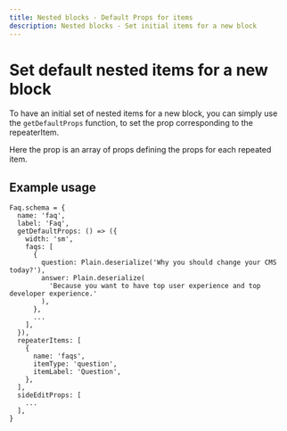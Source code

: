 ```yaml
---
title: Nested blocks - Default Props for items
description: Nested blocks - Set initial items for a new block
---
```


# Set default nested items for a new block

To have an initial set of nested items for a new block, you can simply use the `getDefaultProps` function, to set the  prop corresponding to the repeaterItem.

Here the prop is an array of props defining the props for each repeated item.

## Example usage

```tsx highlight=6,18
Faq.schema = {
  name: 'faq',
  label: 'Faq',
  getDefaultProps: () => ({
    width: 'sm',
    faqs: [
      {
        question: Plain.deserialize('Why you should change your CMS today?'),
        answer: Plain.deserialize(
          'Because you want to have top user experience and top developer experience.'
        ),
      },
      ...
    ],
  }),
  repeaterItems: [
    {
      name: 'faqs',
      itemType: 'question',
      itemLabel: 'Question',
    },
  ],
  sideEditProps: [
    ...
  ],
}
```
